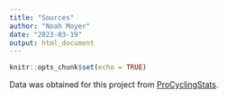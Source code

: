 ```yaml
---
title: "Sources"
author: "Noah Moyer"
date: "2023-03-19"
output: html_document
---
```


```r
knitr::opts_chunk$set(echo = TRUE)
```

Data was obtained for this project from [ProCyclingStats](https://www.procyclingstats.com/). 